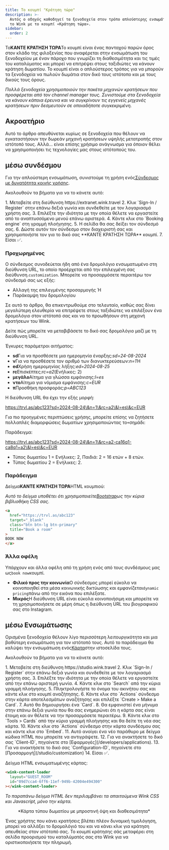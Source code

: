 ```yaml
---
title: Το κουμπί "Κράτηση τώρα"
description: >-
  Αυτός ο οδηγός καθοδηγεί τα ξενοδοχεία στον τρόπο απλούστερης ενσωμάτωσης με
  το Wink με το κουμπί «Κράτηση τώρα».
sidebar:
  order: 2
---
```


Το**ΚΑΝΤΕ ΚΡΑΤΗΣΗ ΤΩΡΑ**Το κουμπί είναι ένας πανταχού παρών όρος στον κλάδο της φιλοξενίας που αναφέρεται στην ενσωμάτωση του ξενοδοχείου με έναν πάροχο που γνωρίζει τη διαθεσιμότητα και τις τιμές του καταλύματος και μπορεί να επιτρέψει στους ταξιδιώτες να κάνουν κράτηση δωματίου. Το κουμπί είναι ο απλούστερος τρόπος για να μπορούν τα ξενοδοχεία να πωλούν δωμάτια στον δικό τους ιστότοπο και με τους δικούς τους όρους.

*Πολλά ξενοδοχεία χρησιμοποιούν την πακέτα μηχανών κρατήσεων που προσφέρεται από τον channel manager τους. Συνιστούμε στα ξενοδοχεία να κάνουν κάποια έρευνα και να συγκρίνουν τις εγγενείς μηχανές κρατήσεων πριν δεσμευτούν σε οποιαδήποτε συγκεκριμένη.*

## Ακροατήριο

Αυτό το άρθρο απευθύνεται κυρίως σε ξενοδοχεία που θέλουν να εγκαταστήσουν την δωρεάν μηχανή κρατήσεων υψηλής μετατροπής στον ιστότοπό τους.
Αλλά... είναι επίσης χρήσιμο ανάγνωσμα για όποιον θέλει να χρησιμοποιήσει τις τεχνολογίες μας στους ιστότοπούς του.

## μέσω συνδέσμου

Για την απλούστερη ενσωμάτωση, συνιστούμε τη χρήση ενός[Σύνδεσμος με δυνατότητα κοινής χρήσης](/studio/shareable-links).

Ακολουθούν τα βήματα για να το κάνετε αυτό:

<Steps>
  1. Μεταβείτε στη διεύθυνση https://extranet.wink.travel
  2. Κλικ `Sign-In / Register` στην επάνω δεξιά γωνία και συνδεθείτε με τον λογαριασμό χρήστη σας.
  3. Επιλέξτε την ιδιότητα με την οποία θέλετε να εργαστείτε από το αναπτυσσόμενο μενού επάνω αριστερά.
  4. Κάντε κλικ στο `Booking engine` στη γραμμή πλοήγησης.
  5. Η σελίδα θα σας δείξει τον σύνδεσμό σας.
  6. Δώστε αυτόν τον σύνδεσμο στον διαχειριστή σας και χρησιμοποιήστε τον για το δικό σας **ΚΑΝΤΕ ΚΡΑΤΗΣΗ ΤΩΡΑ** κουμπί.
  7. Είσαι ✅.
</Steps>


### Προχωρημένος

Ο σύνδεσμος συνοδεύεται ήδη από ένα δρομολόγιο ενσωματωμένο στη διεύθυνση URL, το οποίο προέρχεται από την επιλεγμένη σας διεύθυνση.`customization`.
Μπορείτε να προσαρμόσετε περαιτέρω τον σύνδεσμό σας ως εξής:

* Αλλαγή της επιλεγμένης προσαρμογής Ή
* Παράκαμψη του δρομολογίου

Σε αυτό το άρθρο, θα επικεντρωθούμε στο τελευταίο, καθώς σας δίνει μεγαλύτερη ελευθερία να επιτρέψετε στους ταξιδιώτες να επιλέξουν ένα δρομολόγιο στον ιστότοπό σας και να το προωθήσουν στη μηχανή κρατήσεων του Wink.

Δείτε πώς μπορείτε να μεταβιβάσετε το δικό σας δρομολόγιο μαζί με τη διεύθυνση URL.

Έγκυρες παράμετροι αιτήματος:

* **sd**Για να προσθέσετε μια ημερομηνία έναρξης:*sd=24-08-2024*
* **ν**Για να προσθέσετε τον αριθμό των διανυκτερεύσεων:*n=1*Ή
* **ed**Χρήση ημερομηνίας λήξης:*ed=2024-08-25*
* **rc**Επισκέπτες:*rc=a2*(Ενήλικες: 2)
* **μεγάλο**Αίτημα για γλώσσα εμφάνισης:*l=es*
* **ντο**Αίτημα για νόμισμα εμφάνισης:*c=EUR*
* **π**Προσθήκη προσφοράς:*p=ABC123*

Η διεύθυνση URL θα έχει την εξής μορφή:

https://trvl.as/abc123?sd=2024-08-24\&n=1\&rc=a2\&l=es\&c=EUR

Για πιο προηγμένες περιπτώσεις χρήσης, μπορείτε επίσης να ζητήσετε πολλαπλές διαμορφώσεις δωματίων χρησιμοποιώντας το`+`σημάδι:

Παράδειγμα:

https://trvl.as/abc123?sd=2024-08-24\&n=1\&rc=a2-ca16q1-ca8q1+a2\&l=es\&c=EUR

* Τύπος δωματίου 1 = Ενήλικες: 2, Παιδιά: 2 = 16 ετών + 8 ετών.
* Τύπος δωματίου 2 = Ενήλικες: 2.

### Παράδειγμα

Δείγμα**ΚΑΝΤΕ ΚΡΑΤΗΣΗ ΤΩΡΑ**HTML κουμπιού:

*Αυτό το δείγμα υποθέτει ότι χρησιμοποιείτε[Bootstrap](https://getbootstrap.com)ως την κύρια βιβλιοθήκη CSS σας.*

```html
<a 
  href="https://trvl.as/abc123" 
  target="_blank" 
  class="btn btn-lg btn-primary" 
  title="Book a room"
>
BOOK NOW
</a>
```

### Άλλα οφέλη

Υπάρχουν και άλλα οφέλη από τη χρήση ενός από τους συνδέσμους μας ως`book now`κουμπί.

* **Φιλικό προς την κοινωνία**Ο σύνδεσμος μπορεί εύκολα να κοινοποιηθεί στα μέσα κοινωνικής δικτύωσης και εμφανίζεται`dynamic pricing`πάνω από την εικόνα που επιλέξατε.
* **Μικρός**Η διεύθυνση URL είναι εύκολα κοινοποιήσιμη και μπορείτε να τη χρησιμοποιήσετε σε μέρη όπως η διεύθυνση URL του βιογραφικού σας στο Instagram.

## μέσω Ενσωμάτωσης

Ορισμένα ξενοδοχεία θέλουν λίγο περισσότερη λειτουργικότητα και μια βαθύτερη ενσωμάτωση για τον ιστότοπό τους. Αυτό το παράδειγμα θα καλύψει την ενσωμάτωση ενός[Κάρτα](/studio/cards)στην ιστοσελίδα τους.

Ακολουθούν τα βήματα για να το κάνετε αυτό:

<Steps>
  1. Μεταβείτε στη διεύθυνση https://studio.wink.travel
  2. Κλικ `Sign-In / Register` στην επάνω δεξιά γωνία και συνδεθείτε με τον λογαριασμό χρήστη σας.
  3. Επιλέξτε την ιδιότητα με την οποία θέλετε να εργαστείτε από την επάνω αριστερή γωνία.
  4. Κάντε κλικ στο `Search` από την κύρια γραμμή πλοήγησης.
  5. Πληκτρολογήστε το όνομα του ακινήτου σας και κάντε κλικ στο κουμπί αναζήτησης.
  6. Κάντε κλικ στο `Actions` σύνδεσμο στην κάρτα αποτελεσμάτων αναζήτησης και επιλέξτε `Create > Make a Card`.
  7. Αυτό θα δημιουργήσει ένα `Card`.
  8. Θα εμφανιστεί ένα μήνυμα στην επάνω δεξιά γωνία που θα σας ενημερώνει ότι η κάρτα σας είναι έτοιμη και αν θέλετε να την προσαρμόσετε περαιτέρω.
  9. Κάντε κλικ στο `Tools > Cards` από την κύρια γραμμή πλοήγησης και θα δείτε τη νέα σας κάρτα.
  10. Κάντε κλικ στο `Actions` σύνδεσμο στην κάρτα συνδέσμου σας και κάντε κλικ στο `Embed`.
  11. Αυτό ανοίγει ένα νέο παράθυρο με δείγμα κώδικα HTML που μπορείτε να αντιγράψετε.
  12. Για να ανακτήσετε το δικό σας `Client-ID`, πηγαίνετε στο [Εφαρμογές](/developers/applications).
  13. Για να ανακτήσετε το δικό σας `Configuration-ID`, πηγαίνετε στο [Προσαρμογή](/studio/customization)
  14. Είσαι ✅.
</Steps>


Δείγμα HTML ενσωματωμένης κάρτας:

```html
<wink-content-loader
  layout="GUEST_ROOM"
  id="09d7cca4-6ff6-11ef-949b-42004e494300"
></wink-content-loader>
```

*Το παραπάνω δείγμα HTML δεν περιλαμβάνει τα απαιτούμενα Wink CSS και Javascript, μόνο την κάρτα.*

<figure>
  <CloudinaryImage width="350" height="829" resize="scale" quality="best" alt="Προεπισκόπηση κάρτας" src="academy/card-example" errorImage="noimage_opaque_nyrtl0.png" />

  <figcaption>*Κάρτα τύπου δωματίου με μπροστινή όψη και διαθεσιμότητα*</figcaption>
</figure>


Ένας χρήστης που κάνει κρατήσεις βλέπει πλέον δυναμική τιμολόγηση, μπορεί να αλλάξει το δρομολόγιό του και να κάνει κλικ για κράτηση απευθείας στον ιστότοπό σας. Το κουμπί κράτησης σάς μεταφέρει στη σελίδα προορισμού του καταλύματός σας στο Wink για να οριστικοποιήσετε την πληρωμή.

